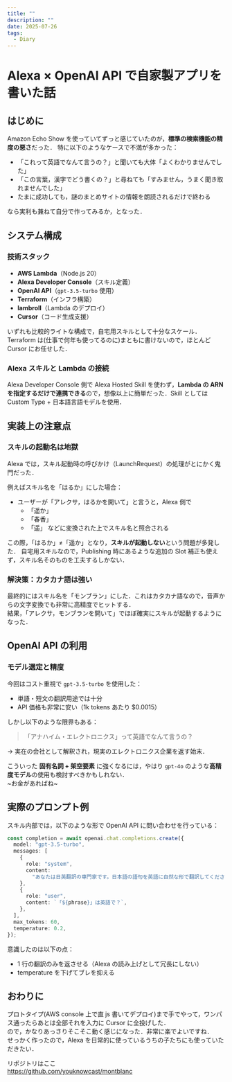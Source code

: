 ```yaml
---
title: ""
description: ""
date: 2025-07-26
tags:
  - Diary
---
```


# Alexa × OpenAI API で自家製アプリを書いた話

## はじめに

Amazon Echo Show を使っていてずっと感じていたのが，**標準の検索機能の精度の悪さ**だった．
特に以下のようなケースで不満が多かった：

- 「これって英語でなんて言うの？」と聞いても大体「よくわかりませんでした」
- 「この言葉，漢字でどう書くの？」と尋ねても「すみません，うまく聞き取れませんでした」
- たまに成功しても，謎のまとめサイトの情報を朗読されるだけで終わる

なら実利も兼ねて自分で作ってみるか，となった．

## システム構成

### 技術スタック

- **AWS Lambda**（Node.js 20）
- **Alexa Developer Console**（スキル定義）
- **OpenAI API**（`gpt-3.5-turbo` 使用）
- **Terraform**（インフラ構築）
- **lambroll**（Lambda のデプロイ）
- **Cursor**（コード生成支援）

いずれも比較的ライトな構成で，自宅用スキルとして十分なスケール．
Terraform は(仕事で何年も使ってるのに)まともに書けないので，ほとんど Cursor にお任せした．

### Alexa スキルと Lambda の接続

Alexa Developer Console 側で Alexa Hosted Skill を使わず，**Lambda の ARN を指定するだけで連携できる**ので，想像以上に簡単だった．Skill としては Custom Type + 日本語言語モデルを使用．


## 実装上の注意点

### スキルの起動名は地獄

Alexa では，スキル起動時の呼びかけ（LaunchRequest）の処理がとにかく鬼門だった．

例えばスキル名を「はるか」にした場合：

- ユーザーが「アレクサ，はるかを開いて」と言うと，Alexa 側で
  - 「遥か」
  - 「春香」
  - 「遥」
  などに変換された上でスキル名と照合される

この際，「はるか」≠「遥か」となり，**スキルが起動しない**という問題が多発した．
自宅用スキルなので，Publishing 時にあるような追加の Slot 補正も使えず，スキル名そのものを工夫するしかない．

### 解決策：カタカナ語は強い

最終的にはスキル名を「モンブラン」にした．これはカタカナ語なので，音声からの文字変換でも非常に高精度でヒットする．  
結果，「アレクサ，モンブランを開いて」でほぼ確実にスキルが起動するようになった．


## OpenAI API の利用

### モデル選定と精度

今回はコスト重視で `gpt-3.5-turbo` を使用した：

- 単語・短文の翻訳用途では十分
- API 価格も非常に安い（1k tokens あたり $0.0015）

しかし以下のような限界もある：

> 「アナハイム・エレクトロニクス」って英語でなんて言うの？

→ 実在の会社として解釈され，現実のエレクトロニクス企業を返す始末．

こういった **固有名詞 + 架空要素** に強くなるには，やはり `gpt-4o` のような**高精度モデル**の使用も検討すべきかもしれない．  
~お金があればね~


## 実際のプロンプト例

スキル内部では，以下のような形で OpenAI API に問い合わせを行っている：

```ts
const completion = await openai.chat.completions.create({
  model: "gpt-3.5-turbo",
  messages: [
    {
      role: "system",
      content:
        "あなたは日英翻訳の専門家です。日本語の語句を英語に自然な形で翻訳してください。短く簡潔に、1行の翻訳だけを返してください。",
    },
    {
      role: "user",
      content: `「${phrase}」は英語で？`,
    },
  ],
  max_tokens: 60,
  temperature: 0.2,
});
```

意識したのは以下の点：

- 1 行の翻訳のみを返させる（Alexa の読み上げとして冗長にしない）
- temperature を下げてブレを抑える


## おわりに

プロトタイプ(AWS console 上で直 js 書いてデプロイ)まで手でやって，ワンパス通ったらあとは全部それを入力に Cursor に全投げした．  
ので，かなりあっさりそこそこ動く感じになった．非常に楽でよいですね．  
せっかく作ったので，Alexa を日常的に使っているうちの子たちにも使っていただきたい．

リポジトリはここ  
https://github.com/youknowcast/montblanc
